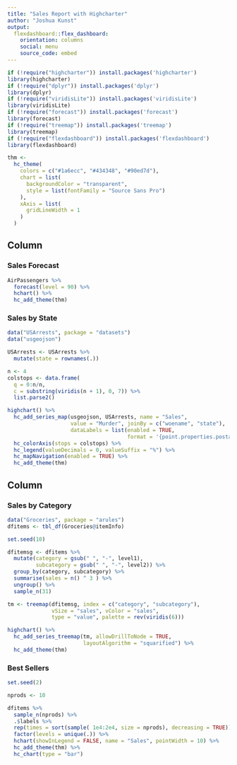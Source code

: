```yaml
---
title: "Sales Report with Highcharter"
author: "Joshua Kunst"
output: 
  flexdashboard::flex_dashboard:
    orientation: columns
    social: menu
    source_code: embed
---
```


```r
if (!require("highcharter")) install.packages('highcharter')
library(highcharter)
if (!require("dplyr")) install.packages('dplyr')
library(dplyr)
if (!require("viridisLite")) install.packages('viridisLite')
library(viridisLite)
if (!require("forecast")) install.packages('forecast')
library(forecast)
if (!require("treemap")) install.packages('treemap')
library(treemap)
if (!require("flexdashboard")) install.packages('flexdashboard')
library(flexdashboard)

thm <- 
  hc_theme(
    colors = c("#1a6ecc", "#434348", "#90ed7d"),
    chart = list(
      backgroundColor = "transparent",
      style = list(fontFamily = "Source Sans Pro")
    ),
    xAxis = list(
      gridLineWidth = 1
    )
  )

```

Column {data-width=600}
-----------------------------------------------------------------------

### Sales Forecast

```r
AirPassengers %>% 
  forecast(level = 90) %>% 
  hchart() %>% 
  hc_add_theme(thm)
```

### Sales by State

```r
data("USArrests", package = "datasets")
data("usgeojson")

USArrests <- USArrests %>%
  mutate(state = rownames(.))

n <- 4
colstops <- data.frame(
  q = 0:n/n,
  c = substring(viridis(n + 1), 0, 7)) %>%
  list.parse2()

highchart() %>%
  hc_add_series_map(usgeojson, USArrests, name = "Sales",
                    value = "Murder", joinBy = c("woename", "state"),
                    dataLabels = list(enabled = TRUE,
                                      format = '{point.properties.postalcode}')) %>%
  hc_colorAxis(stops = colstops) %>%
  hc_legend(valueDecimals = 0, valueSuffix = "%") %>%
  hc_mapNavigation(enabled = TRUE) %>%
  hc_add_theme(thm)
```

Column {.tabset data-width=400}
-----------------------------------------------------------------------

### Sales by Category

```r
data("Groceries", package = "arules")
dfitems <- tbl_df(Groceries@itemInfo)

set.seed(10)

dfitemsg <- dfitems %>%
  mutate(category = gsub(" ", "-", level1),
         subcategory = gsub(" ", "-", level2)) %>%
  group_by(category, subcategory) %>% 
  summarise(sales = n() ^ 3 ) %>% 
  ungroup() %>% 
  sample_n(31)

tm <- treemap(dfitemsg, index = c("category", "subcategory"),
              vSize = "sales", vColor = "sales",
              type = "value", palette = rev(viridis(6)))

highchart() %>% 
  hc_add_series_treemap(tm, allowDrillToNode = TRUE,
                        layoutAlgorithm = "squarified") %>% 
  hc_add_theme(thm)
```

### Best Sellers

```r
set.seed(2)

nprods <- 10

dfitems %>% 
  sample_n(nprods) %>% 
  .$labels %>% 
  rep(times = sort(sample( 1e4:2e4, size = nprods), decreasing = TRUE)) %>% 
  factor(levels = unique(.)) %>% 
  hchart(showInLegend = FALSE, name = "Sales", pointWidth = 10) %>% 
  hc_add_theme(thm) %>% 
  hc_chart(type = "bar")
  
```